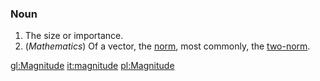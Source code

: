 === Noun ===

# The size or importance.
# (''Mathematics'') Of a vector, the [[norm]], most commonly, the [[two-norm]].

[[gl:Magnitude]]
[[it:magnitude]]
[[pl:Magnitude]]